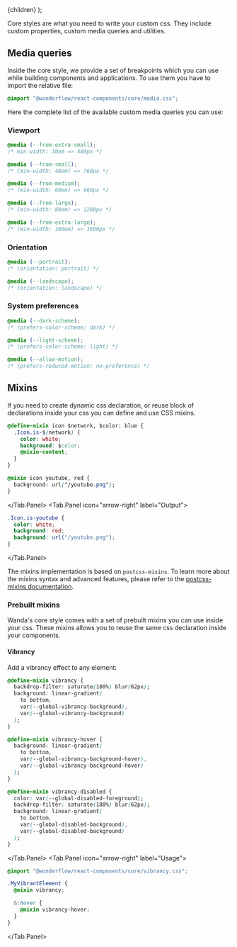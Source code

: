 
  <MdxLayout title="Global styles" description="Global styles on the rescue">
    {children}
  </MdxLayout>
);

Core styles are what you need to write your custom css. They include custom properties, custom media queries and utilities.

## Media queries

Inside the core style, we provide a set of breakpoints which you can use while building components and applications. To use them you have to import the relative file:

```css
@import "@wonderflow/react-components/core/media.css";
```

Here the complete list of the available custom media queries you can use:

### Viewport

```css
@media (--from-extra-small);
/* min-width: 30em => 480px */

@media (--from-small);
/* (min-width: 48em) => 768px */

@media (--from-medium);
/* (min-width: 60em) => 960px */

@media (--from-large);
/* (min-width: 80em) => 1280px */

@media (--from-extra-large);
/* (min-width: 100em) => 1600px */
```

### Orientation

```css
@media (--portrait);
/* (orientation: portrait) */

@media (--landscape);
/* (orientation: landscape) */
```

### System preferences

```css
@media (--dark-scheme);
/* (prefers-color-scheme: dark) */

@media (--light-scheme);
/* (prefers-color-scheme: light) */

@media (--allow-motion);
/* (prefers-reduced-motion: no-preference) */
```

## Mixins

If you need to create dynamic css declaration, or reuse block of declarations inside your css you can define and use CSS mixins.

<Tab>
  <Tab.Panel icon="layer-group" label="Source">

```css hideCopy
@define-mixin icon $network, $color: blue {
  .Icon.is-$(network) {
    color: white;
    background: $color;
    @mixin-content;
  }
}

@mixin icon youtube, red {
  background: url("/youtube.png");
}
```

  </Tab.Panel>
  <Tab.Panel icon="arrow-right" label="Output">

```css hideCopy
.Icon.is-youtube {
  color: white;
  background: red;
  background: url("/youtube.png");
}
```

  </Tab.Panel>
</Tab>

The mixins implementation is based on `postcss-mixins`. To learn more about the mixins syntax and advanced features, please refer to the [postcss-mixins documentation](https://github.com/postcss/postcss-mixins).

### Prebuilt mixins

Wanda's core style comes with a set of prebuilt mixins you can use inside your css. These mixins allows you to reuse the same css declaration inside your components.

#### Vibrancy

Add a vibrancy effect to any element:

<Tab>
  <Tab.Panel icon="layer-group" label="List">

```css hideCopy
@define-mixin vibrancy {
  backdrop-filter: saturate(180%) blur(62px);
  background: linear-gradient(
    to bottom,
    var(--global-vibrancy-background),
    var(--global-vibrancy-background)
  );
}

@define-mixin vibrancy-hover {
  background: linear-gradient(
    to bottom,
    var(--global-vibrancy-background-hover),
    var(--global-vibrancy-background-hover)
  );
}

@define-mixin vibrancy-disabled {
  color: var(--global-disabled-foreground);
  backdrop-filter: saturate(180%) blur(62px);
  background: linear-gradient(
    to bottom,
    var(--global-disabled-background),
    var(--global-disabled-background)
  );
}
```

  </Tab.Panel>
  <Tab.Panel icon="arrow-right" label="Usage">

```css hideCopy
@import "@wonderflow/react-components/core/vibrancy.css";

.MyVibrantElement {
  @mixin vibrancy;

  &:hover {
    @mixin vibrancy-hover;
  }
}
```

  </Tab.Panel>
</Tab>
